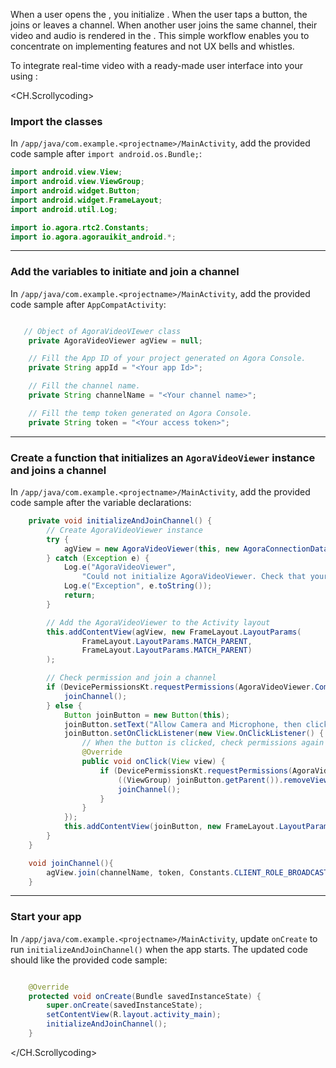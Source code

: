 <PlatformWrapper platform="android">

When a user opens the <Vpl k="CLIENT" />, you initialize <Vg k="UIK" />. When the user taps a button, the <Vpl k="CLIENT" /> joins or leaves a channel. When another user joins the same channel, their video and audio is rendered in the <Vpl k="CLIENT" />. This simple workflow enables you to concentrate on implementing <Vg k="COMPANY" /> features and not UX bells and whistles.

To integrate real-time video with a ready-made user interface into your <Vpl k="CLIENT" /> using <Vg k="UIK" />:

<CH.Scrollycoding>
### Import the <Vg k="UIK" /> classes

In `/app/java/com.example.<projectname>/MainActivity`, add the provided code sample after `import android.os.Bundle;`:

```java MainActivity focus=1:8
import android.view.View;
import android.view.ViewGroup;
import android.widget.Button;
import android.widget.FrameLayout;
import android.util.Log;

import io.agora.rtc2.Constants;
import io.agora.agorauikit_android.*;
```

---

### Add the variables to initiate and join a channel

In `/app/java/com.example.<projectname>/MainActivity`, add the provided code sample after `AppCompatActivity`:

```java MainActivity focus=3:14

   // Object of AgoraVideoVIewer class
    private AgoraVideoViewer agView = null;

    // Fill the App ID of your project generated on Agora Console.
    private String appId = "<Your app Id>";

    // Fill the channel name.
    private String channelName = "<Your channel name>";

    // Fill the temp token generated on Agora Console.
    private String token = "<Your access token>";

```
---

### Create a function that initializes an `AgoraVideoViewer` instance and joins a channel

In `/app/java/com.example.<projectname>/MainActivity`, add the provided code sample after the variable declarations:


```java MainActivity focus=3:10
    private void initializeAndJoinChannel() {
        // Create AgoraVideoViewer instance
        try {
            agView = new AgoraVideoViewer(this, new AgoraConnectionData(appId, token), AgoraVideoViewer.Style.FLOATING, new AgoraSettings(), null);
        } catch (Exception e) {
            Log.e("AgoraVideoViewer",
                "Could not initialize AgoraVideoViewer. Check that your app Id is valid.");
            Log.e("Exception", e.toString());
            return;
        }

        // Add the AgoraVideoViewer to the Activity layout
        this.addContentView(agView, new FrameLayout.LayoutParams(
                FrameLayout.LayoutParams.MATCH_PARENT,
                FrameLayout.LayoutParams.MATCH_PARENT)
        );

        // Check permission and join a channel
        if (DevicePermissionsKt.requestPermissions(AgoraVideoViewer.Companion, this)) {
            joinChannel();
        } else {
            Button joinButton = new Button(this);
            joinButton.setText("Allow Camera and Microphone, then click here");
            joinButton.setOnClickListener(new View.OnClickListener() {
                // When the button is clicked, check permissions again and join channel
                @Override
                public void onClick(View view) {
                    if (DevicePermissionsKt.requestPermissions(AgoraVideoViewer.Companion, getApplicationContext())) {
                        ((ViewGroup) joinButton.getParent()).removeView(joinButton);
                        joinChannel();
                    }
                }
            });
            this.addContentView(joinButton, new FrameLayout.LayoutParams(FrameLayout.LayoutParams.MATCH_PARENT, 200));
        }
    }

    void joinChannel(){
        agView.join(channelName, token, Constants.CLIENT_ROLE_BROADCASTER, 0);
    }
```

---

### Start your app

In `/app/java/com.example.<projectname>/MainActivity`, update `onCreate` to run `initializeAndJoinChannel()` when the app starts. The updated code should like the provided code sample:

```java MainActivity focus=2:7

    @Override
    protected void onCreate(Bundle savedInstanceState) {
        super.onCreate(savedInstanceState);
        setContentView(R.layout.activity_main);
        initializeAndJoinChannel();
    }

```

</CH.Scrollycoding>

</PlatformWrapper>

